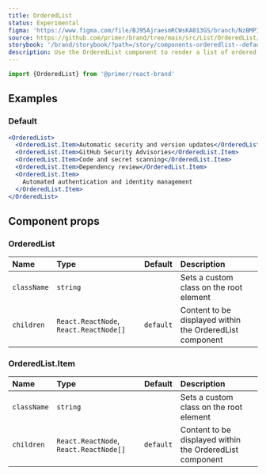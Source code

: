 ```yaml
---
title: OrderedList
status: Experimental
figma: 'https://www.figma.com/file/BJ95AjraesmRCWsKA013GS/branch/NzBMPIfPrFU9I87d3k7KVq/Primer-Brand?node-id=4045%3A17560&t=W8B9ArDngbzJCC2m-0'
source: https://github.com/primer/brand/tree/main/src/List/OrderedList/OrderedList.tsx
storybook: '/brand/storybook/?path=/story/components-orderedlist--default'
description: Use the OrderedList component to render a list of ordered items.
---
```


```js
import {OrderedList} from '@primer/react-brand'
```

## Examples

### Default

```jsx live
<OrderedList>
  <OrderedList.Item>Automatic security and version updates</OrderedList.Item>
  <OrderedList.Item>GitHub Security Advisories</OrderedList.Item>
  <OrderedList.Item>Code and secret scanning</OrderedList.Item>
  <OrderedList.Item>Dependency review</OrderedList.Item>
  <OrderedList.Item>
    Automated authentication and identity management
  </OrderedList.Item>
</OrderedList>
```

## Component props

### OrderedList

| Name        | Type                                   |  Default  | Description                                              |
| :---------- | :------------------------------------- | :-------: | :------------------------------------------------------- |
| `className` | `string`                               |           | Sets a custom class on the root element                  |
| `children`  | `React.ReactNode`, `React.ReactNode[]` | `default` | Content to be displayed within the OrderedList component |

### OrderedList.Item

| Name        | Type                                   |  Default  | Description                                              |
| :---------- | :------------------------------------- | :-------: | :------------------------------------------------------- |
| `className` | `string`                               |           | Sets a custom class on the root element                  |
| `children`  | `React.ReactNode`, `React.ReactNode[]` | `default` | Content to be displayed within the OrderedList component |
